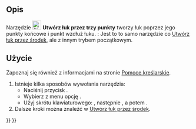 <languages/>

{{Docnav/pl
|[[Sketcher_CreateArc/pl|Utwórz łuk przez środek]]
|[[Sketcher_CreateArcOfEllipse/pl|Utwórz łuk na podstawie elipsy]]
|[[Sketcher_Workbench/pl|środowisko pracy Szkicownik]]
|IconL=Sketcher_CreateArc.svg
|IconR=Sketcher_CreateArcOfEllipse.svg
|IconC=Workbench_Sketcher.svg
}}

{{GuiCommand/pl
|Name=Sketcher Create3PointArc
|Name/pl=Szkicownik: Utwórz łuk przez trzy punkty
|MenuLocation=Szkic → Elementy geometryczne szkicownika → Utwórz łuk przez trzy punkty
|Workbenches=[[Sketcher_Workbench/pl|Szkicownik]]
|Shortcut={{KEY|G}} {{KEY|3}} {{KEY|A}}
|SeeAlso=[[Sketcher_CreateArc/pl|Utwórz Łuk]]
}}

<span id="Description"></span>
==Opis==

Narzędzie [[Image:Sketcher_Create3PointArc.svg|24px]] '''Utwórz łuk przez trzy punkty''' tworzy łuk poprzez jego punkty końcowe i punkt wzdłuż łuku. {{Version/pl|1.0}}: Jest to to samo narzędzie co [[Sketcher_CreateArc/pl|Utwórz łuk przez środek]], ale z innym trybem początkowym.

<span id="Usage"></span>
==Użycie==

Zapoznaj się również z informacjami na stronie [[Sketcher_Workbench/pl#Pomoce_kreślarskie|Pomoce kreślarskie]].

# Istnieje kilka sposobów wywołania narzędzia:
#* Naciśnij przycisk {{Button|[[Image:Sketcher_Create3PointArc.svg|16px]] '''Punkty końcowe i punkt na obwodzie'''}}.
#* Wybierz z menu opcję {{MenuCommand|Szkic → Elementy geometryczne szkicownika → [[Image:Sketcher_Create3PointArc.svg|16px]]Punkty końcowe i punkt na obwodzie}}.
#* Użyj skrótu klawiaturowego: {{KEY|G}}, następnie {{KEY|3}}, a potem {{KEY|A}}.
# Dalsze kroki można znaleźć w [[Sketcher CreateArc/pl#Użycie|Utwórz łuk przez środek]].


{{Docnav/pl
|[[Sketcher_CreateArc/pl|Utwórz łuk przez środek]]
|[[Sketcher_CreateArcOfEllipse/pl|Utwórz łuk na podstawie elipsy]]
|[[Sketcher_Workbench/pl|środowisko pracy Szkicownik]]
|IconL=Sketcher_CreateArc.svg
|IconR=Sketcher_CreateArcOfEllipse.svg
|IconC=Workbench_Sketcher.svg
}}

{{Sketcher_Tools_navi{{#translation:}}}}
{{Userdocnavi{{#translation:}}}}